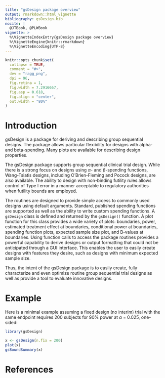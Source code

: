 ---
title: "gsDesign package overview"
output: rmarkdown::html_vignette
bibliography: gsDesign.bib
nocite: |
  @JTBook, @PLWBook
vignette: >
  %\VignetteIndexEntry{gsDesign package overview}
  %\VignetteEngine{knitr::rmarkdown}
  %\VignetteEncoding{UTF-8}
---

```{r, include=FALSE}
knitr::opts_chunk$set(
  collapse = TRUE,
  comment = "#>",
  dev = "ragg_png",
  dpi = 96,
  fig.retina = 1,
  fig.width = 7.2916667,
  fig.asp = 0.618,
  fig.align = "center",
  out.width = "80%"
)
```

# Introduction

gsDesign is a package for deriving and describing group sequential designs.
The package allows particular flexibility for designs with alpha- and
beta-spending. Many plots are available for describing design properties.

The gsDesign package supports group sequential
clinical trial design.  While there is a strong focus on designs using
$\alpha$- and $\beta$-spending functions, Wang-Tsiatis
designs, including O'Brien-Fleming and Pocock designs, are also available.
The ability to design with non-binding futility rules allows control of Type
I error in a manner acceptable to regulatory authorities when futility
bounds are employed.

The routines are designed to provide simple access to commonly used designs
using default arguments.  Standard, published spending functions are
supported as well as the ability to write custom spending functions.
A `gsDesign` class is defined and returned by the `gsDesign()`
function.  A plot function for this class provides a wide variety of plots:
boundaries, power, estimated treatment effect at boundaries, conditional
power at boundaries, spending function plots, expected sample size plot, and
B-values at boundaries. Using function calls to access the package routines
provides a powerful capability to derive designs or output formatting that
could not be anticipated through a GUI interface.  This enables the user to
easily create designs with features they desire, such as designs with
minimum expected sample size.

Thus, the intent of the gsDesign package is to easily create, fully
characterize and even optimize routine group sequential trial designs as
well as provide a tool to evaluate innovative designs.

# Example

Here is a minimal example assuming a fixed design (no interim) trial
with the same endpoint requires 200 subjects for 90% power at
$\alpha$ = 0.025, one-sided:

```{r}
library(gsDesign)

x <- gsDesign(n.fix = 200)
plot(x)
gsBoundSummary(x)
```

# References

